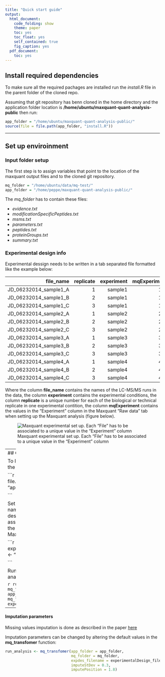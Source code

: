 ```yaml
---
title: "Quick start guide"
output:
  html_document:
    code_folding: show
    theme: paper
    toc: yes
    toc_float: yes
    self_contained: true
    fig_caption: yes
  pdf_document:
    toc: yes
---
```


## Install required dependencies

To make sure all the required pachages are installed run the _install.R_ file in the parent folder of the cloned repo.

Assuming that git repository has benn cloned in the home directory and the application folder location is __/home/ubuntu/maxquant-quant-analysis-public__ then run:

```r
app_folder = "/home/ubuntu/maxquant-quant-analysis-public/"
source(file = file.path(app_folder, "install.R"))
```

___


## Set up enviroinment

### Input folder setup

The first step is to assign variables that point to the location of the maxquant output files and to the cloned git repository.

```r
mq_folder = "/home/ubuntu/data/mq-test/"
app_folder = "/home/peppe/maxquant-quant-analysis-public/"
```

The _mq_folder_ has to contain these files:

- _evidence.txt_
- _modificationSpecificPeptides.txt_
- _msms.txt_
- _parameters.txt_
- _peptides.txt_
- _proteinGroups.txt_
- _summary.txt_


### Experimental design info

Experimental dessign needs to be written in a tab separated file formatted like the example below:

| file_name | replicate | experiment | mqExperiment |
|------:|------:|------:|------:|
JD_06232014_sample1_A|1|sample1|1_A
JD_06232014_sample1_B|2|sample1|1_B
JD_06232014_sample1_C|3|sample1|1_C
JD_06232014_sample2_A|1|sample2|2_A
JD_06232014_sample2_B|2|sample2|2_B
JD_06232014_sample2_C|3|sample2|2_C
JD_06232014_sample3_A|1|sample3|3_A
JD_06232014_sample3_B|2|sample3|3_B
JD_06232014_sample3_C|3|sample3|3_C
JD_06232014_sample4_A|1|sample4|4_A
JD_06232014_sample4_B|2|sample4|4_B
JD_06232014_sample4_C|3|sample4|4_C

Where the column __file_name__ contains the names of the LC-MS/MS runs in the data, the column __experiment__ contains the experimental conditions, the column __replicate__ is a unique number for each of the biological or technical replicate in one experimental contition, the column __mqExperiment__ contains the values in the "Experiment" column in the Maxquant "Raw data" tab when setting up the Maxquant analysis (figure below).

![Maxquant experimental set up. Each "File" has to be associated to a unique value in the "Experiment" column](/home/peppe/maxquant-quant-analysis-public/Maxquant_setup.png) 

--- 
## Quantitative analysis

To load the main function into the enviroinment run:

```r
source(file = file.path(app_folder, "app/mq_transformer.R"))

```



Set up a variable with the name of the experiment design file, the function assumes the files is located in the same folder of the Maxquant output

```r
experimentalDesign_filename <- "experimentDesign.txt"

```



Running the quantitative analysis:

```r
run_analysis <- mq_transfomer(app_folder = app_folder, 
                              mq_folder = mq_folder, 
                              expdes_filename = experimentalDesign_filename)
```


---

#### Imputation parameters 

Missing values imputation is done as described in the paper [here](www.massdynamics.com) 

Imputation parameters can be changed by altering the default values in the __mq_transfomer__ function:

```r
run_analysis <- mq_transfomer(app_folder = app_folder, 
                              mq_folder = mq_folder, 
                              expdes_filename = experimentalDesign_filename,
                              imputeStDev = 0.3,
                              imputePosition = 1.8)
```
